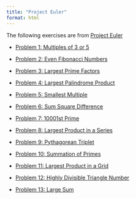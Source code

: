 ```yaml
---
title: "Project Euler"
format: html
---
```


The following exercises are from [Project Euler](https://projecteuler.net/archives){target="_blank"}

- [Problem 1: Multiples of 3 or 5](https://dejesusalcala.github.io/project-euler-1/){target="_blank"}

- [Problem 2: Even Fibonacci Numbers](https://dejesusalcala.github.io/project_euler_2/){target="_blank"}

- [Problem 3: Largest Prime Factors](https://dejesusalcala.github.io/project_euler_3/){target="_blank"}

- [Problem 4: Largest Palindrome Product](https://dejesusalcala.github.io/project_euler_4/){target="_blank"}

- [Problem 5: Smallest Multiple](https://dejesusalcala.github.io/project_euler_5/){target="_blank"}

- [Problem 6: Sum Square Difference](https://dejesusalcala.github.io/project_euler_6/){target="_blank"}

- [Problem 7: 10001st Prime](https://dejesusalcala.github.io/project_euler_7/){target="_blank"}

- [Problem 8: Largest Product in a Series](https://dejesusalcala.github.io/project_euler_8/){target="_blank"}

- [Problem 9: Pythagorean Triplet](https://dejesusalcala.github.io/project_euler_9/){target="_blank"}

- [Problem 10: Summation of Primes](https://dejesusalcala.github.io/project_euler_10/){target="_blank"}

- [Problem 11: Largest Product in a Grid](https://dejesusalcala.github.io/project_euler_11/){target="_blank"}

- [Problem 12: Highly Divisible Triangle Number](https://dejesusalcala.github.io/project-euler-12/){target="_blank"}

- [Problem 13: Large Sum](https://dejesusalcala.github.io/project-euler-13/){target="_blank"}